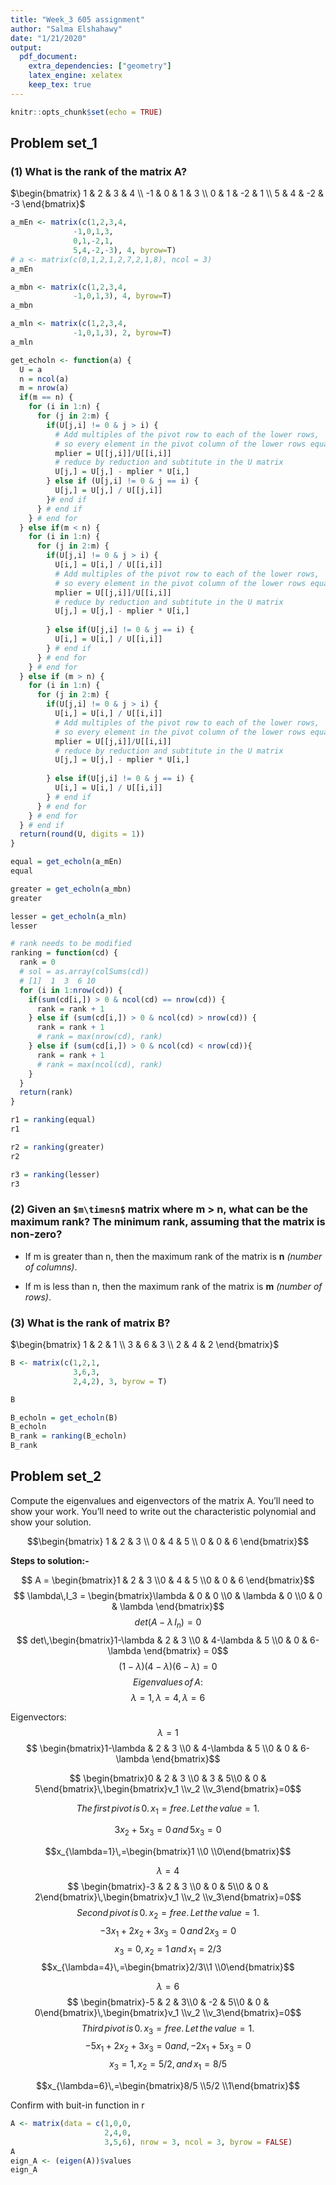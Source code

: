 ```yaml
---
title: "Week_3 605 assignment"
author: "Salma Elshahawy"
date: "1/21/2020"
output: 
  pdf_document: 
    extra_dependencies: ["geometry"]
    latex_engine: xelatex
    keep_tex: true
---
```


```r
knitr::opts_chunk$set(echo = TRUE)
```

## Problem set_1

### (1) What is the rank of the matrix A?

$\begin{bmatrix} 1 & 2 & 3 & 4 \\ -1 & 0 & 1 & 3 \\ 0 & 1 & -2 & 1 \\ 5 & 4 & -2 & -3 \end{bmatrix}$

```r
a_mEn <- matrix(c(1,2,3,4,
              -1,0,1,3,
              0,1,-2,1,
              5,4,-2,-3), 4, byrow=T)
# a <- matrix(c(0,1,2,1,2,7,2,1,8), ncol = 3)
a_mEn
```

```r
a_mbn <- matrix(c(1,2,3,4,
              -1,0,1,3), 4, byrow=T)
a_mbn
```

```r
a_mln <- matrix(c(1,2,3,4,
              -1,0,1,3), 2, byrow=T)
a_mln
```

```r
get_echoln <- function(a) {
  U = a
  n = ncol(a)
  m = nrow(a)
  if(m == n) {
    for (i in 1:n) {
      for (j in 2:m) {
        if(U[j,i] != 0 & j > i) {
          # Add multiples of the pivot row to each of the lower rows, 
          # so every element in the pivot column of the lower rows equals 0.
          mplier = U[[j,i]]/U[[i,i]]
          # reduce by reduction and subtitute in the U matrix
          U[j,] = U[j,] - mplier * U[i,]
        } else if (U[j,i] != 0 & j == i) {
          U[j,] = U[j,] / U[[j,i]]
        }# end if
      } # end if 
    } # end for
  } else if(m < n) {
    for (i in 1:n) {
      for (j in 2:m) {
        if(U[j,i] != 0 & j > i) {
          U[i,] = U[i,] / U[[i,i]]
          # Add multiples of the pivot row to each of the lower rows, 
          # so every element in the pivot column of the lower rows equals 0.
          mplier = U[[j,i]]/U[[i,i]]
          # reduce by reduction and subtitute in the U matrix
          U[j,] = U[j,] - mplier * U[i,]
          
        } else if(U[j,i] != 0 & j == i) {
          U[i,] = U[i,] / U[[i,i]]
        } # end if
      } # end for
    } # end for
  } else if (m > n) {
    for (i in 1:n) {
      for (j in 2:m) {
        if(U[j,i] != 0 & j > i) {
          U[i,] = U[i,] / U[[i,i]]
          # Add multiples of the pivot row to each of the lower rows, 
          # so every element in the pivot column of the lower rows equals 0.
          mplier = U[[j,i]]/U[[i,i]]
          # reduce by reduction and subtitute in the U matrix
          U[j,] = U[j,] - mplier * U[i,]
          
        } else if(U[j,i] != 0 & j == i) {
          U[i,] = U[i,] / U[[i,i]]
        } # end if
      } # end for
    } # end for
  } # end if 
  return(round(U, digits = 1))
}

equal = get_echoln(a_mEn)
equal

greater = get_echoln(a_mbn)
greater

lesser = get_echoln(a_mln)
lesser
```
```r
# rank needs to be modified
ranking = function(cd) {
  rank = 0
  # sol = as.array(colSums(cd))
  # [1]  1  3  6 10
  for (i in 1:nrow(cd)) {
    if(sum(cd[i,]) > 0 & ncol(cd) == nrow(cd)) {
      rank = rank + 1
    } else if (sum(cd[i,]) > 0 & ncol(cd) > nrow(cd)) {
      rank = rank + 1
      # rank = max(nrow(cd), rank)
    } else if (sum(cd[i,]) > 0 & ncol(cd) < nrow(cd)){
      rank = rank + 1
      # rank = max(ncol(cd), rank)    
    }
  }
  return(rank)
}

r1 = ranking(equal)
r1

r2 = ranking(greater)
r2

r3 = ranking(lesser)
r3
```

### (2) Given an `$m\timesn$` matrix where m > n, what can be the maximum rank? The minimum rank, assuming that the matrix is non-zero?

+ If m is greater than n, then the maximum rank of the matrix is **n** _(number of columns)_.

+ If m is less than n, then the maximum rank of the matrix is **m** _(number of rows)_.

### (3) What is the rank of matrix B?

$\begin{bmatrix} 1 & 2 & 1 \\ 3 & 6 & 3 \\ 2 & 4 & 2 \end{bmatrix}$

```r
B <- matrix(c(1,2,1,
              3,6,3,
              2,4,2), 3, byrow = T)

B

B_echoln = get_echoln(B)
B_echoln
B_rank = ranking(B_echoln)
B_rank
```

## Problem set_2

Compute the eigenvalues and eigenvectors of the matrix A. You’ll need to show your
work. You’ll need to write out the characteristic polynomial and show your solution.

$$\begin{bmatrix} 1 & 2 & 3 \\ 0 & 4 & 5 \\ 0 & 0 & 6 \end{bmatrix}$$

**Steps to solution:-**

$$ A = \begin{bmatrix}1 & 2 & 3 \\0 & 4 & 5 \\0 & 0 & 6 \end{bmatrix}$$ 
$$ \lambda\,I_3 = \begin{bmatrix}\lambda & 0 & 0 \\0 & \lambda & 0 \\0 & 0 & \lambda \end{bmatrix}$$ 
$$ det(A-\lambda\,I_n)=0$$ 
$$ det\,\begin{bmatrix}1-\lambda & 2 & 3 \\0 & 4-\lambda & 5 \\0 & 0 & 6-\lambda \end{bmatrix} = 0$$ 
$$(1-\lambda)(4-\lambda)(6-\lambda)=0$$
$$ Eigenvalues\,of\,A:$$
$$\lambda=1,\, \lambda=4,\, \lambda=6$$
   
Eigenvectors:   
$$\lambda=1$$
$$ \begin{bmatrix}1-\lambda & 2 & 3 \\0 & 4-\lambda & 5 \\0 & 0 & 6-\lambda \end{bmatrix}$$ 
    
$$ \begin{bmatrix}0 & 2 & 3 \\0 & 3 & 5\\0 & 0 & 5\end{bmatrix}\,\begin{bmatrix}v_1 \\v_2 \\v_3\end{bmatrix}=0$$ 

$$The\,first\,pivot\,is\,0.\,x_1 = free.\,Let\,the\,value=1.$$   

$$3 x_2 + 5 x_3 = 0 \,and\, 5 x_3 = 0$$

$$x_{\lambda=1}\,=\begin{bmatrix}1 \\0 \\0\end{bmatrix}$$
    
$$\lambda=4$$
$$ \begin{bmatrix}-3 & 2 & 3 \\0 & 0 & 5\\0 & 0 & 2\end{bmatrix}\,\begin{bmatrix}v_1 \\v_2 \\v_3\end{bmatrix}=0$$
$$Second\,pivot\,is\, 0.\,x_2=free.\,Let\,the\,value=1.$$
$$-3x_1+2x_2 +3x_3 = 0\,and\, 2x_3 = 0$$
$$x_3=0,\,x_2=1\,and\,x_1=2/3$$
$$x_{\lambda=4}\,=\begin{bmatrix}2/3\\1 \\0\end{bmatrix}$$
   
$$\lambda=6$$
$$ \begin{bmatrix}-5 & 2 & 3\\0 & -2 & 5\\0 & 0 & 0\end{bmatrix}\,\begin{bmatrix}v_1 \\v_2 \\v_3\end{bmatrix}=0$$ 
$$Third\,pivot\,is\, 0.\,x_3=free.\,Let\,the\,value=1.$$
$$-5x_1 +2x_2 +3x_3 = 0 and, -2x_1+5x_3 = 0$$
$$x_3 = 1,\,x_2 = 5/2,\,and\,x_1=8/5$$

$$x_{\lambda=6}\,=\begin{bmatrix}8/5 \\5/2 \\1\end{bmatrix}$$

Confirm with buit-in function in r
```r

A <- matrix(data = c(1,0,0,
                     2,4,0,
                     3,5,6), nrow = 3, ncol = 3, byrow = FALSE)
A
eign_A <- (eigen(A))$values
eign_A
```


